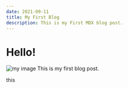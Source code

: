 ```yaml
---
date: 2021-09-11
title: My First Blog
description: This is my First MDX blog post.
---
```


# Hello!

![my image](../images/shiangling-RQbwjCKWxQw-unsplash.jpg)
This is my first blog post.

this
